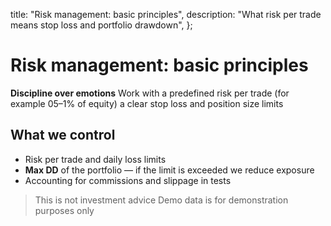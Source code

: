   title: "Risk management: basic principles",
  description: "What risk per trade means stop loss and portfolio drawdown",
};

# Risk management: basic principles

**Discipline over emotions** Work with a predefined risk per trade (for example 05–1% of equity) 
a clear stop loss and position size limits

## What we control
- Risk per trade and daily loss limits
- **Max DD** of the portfolio — if the limit is exceeded we reduce exposure
- Accounting for commissions and slippage in tests

> This is not investment advice Demo data is for demonstration purposes only

